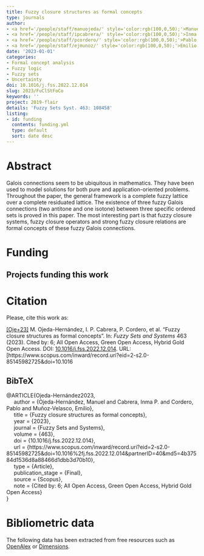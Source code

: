 ```yaml
---
title: Fuzzy closure structures as formal concepts
type: journals
author:
- <a href='/people/staff/manuojeda/' style='color:rgb(100,0,50);'>Manuel Ojeda Hernández</a>
- <a href='/people/staff/ipcabrera/' style='color:rgb(100,0,50);'>Inma P. Cabrera</a>
- <a href='/people/staff/pcordero/' style='color:rgb(100,0,50);'>Pablo Cordero</a>
- <a href='/people/staff/ejmunoz/' style='color:rgb(100,0,50);'>Emilio Muñoz Velasco</a>
date: '2023-01-01'
categories:
- Formal concept analysis
- Fuzzy logic
- Fuzzy sets
- Uncertainty
doi: 10.1016/j.fss.2022.12.014
slug: 2023/FuClStFoCo
keywords: ''
project: 2019-flair
details: 'Fuzzy Sets Syst. 463: 108458'
listing:
- id: funding
  contents: funding.yml
  type: default
  sort: date desc
---
```





# Abstract

Galois connections seem to be ubiquitous in mathematics. They have been used to model solutions for both pure and application-oriented problems. Throughout the paper, the general framework is a complete fuzzy lattice over a complete residuated lattice. The existence of three fuzzy Galois connections (two antitone and one isotone) between three specific ordered sets is proved in this paper. The most interesting part is that fuzzy closure systems, fuzzy closure operators and strong fuzzy closure relations are formal concepts of these fuzzy Galois connections.


# Funding
::: {.callout-note appearance='minimal' collapse=false}
## Projects funding this work

:::{#funding}
:::
:::








# Citation
Please, cite this work as:


<a name=bib-Ojeda-Hernndez2023></a>[[Oje+23]](#cite-Ojeda-Hernndez2023) M. Ojeda-Hernández, I. P. Cabrera, P. Cordero, et al. “Fuzzy closure structures as formal concepts”. In: _Fuzzy Sets and Systems_ 463 (2023). Cited by: 6; All Open Access, Green Open Access, Hybrid Gold Open Access. DOI: [10.1016/j.fss.2022.12.014](https://doi.org/10.1016%2Fj.fss.2022.12.014). URL: [https://www.scopus.com/inward/record.uri?eid=2-s2.0-85145982725&doi=10.1016

::: {.callout-note appearance="minimal" collapse=true}

## BibTeX

@ARTICLE{Ojeda-Hernández2023,<br>&nbsp;&nbsp;&nbsp;&nbsp;	author = {Ojeda-Hernández, Manuel and Cabrera, Inma P. and Cordero, Pablo and Muñoz-Velasco, Emilio},<br>&nbsp;&nbsp;&nbsp;&nbsp;	title = {Fuzzy closure structures as formal concepts},<br>&nbsp;&nbsp;&nbsp;&nbsp;	year = {2023},<br>&nbsp;&nbsp;&nbsp;&nbsp;	journal = {Fuzzy Sets and Systems},<br>&nbsp;&nbsp;&nbsp;&nbsp;	volume = {463},<br>&nbsp;&nbsp;&nbsp;&nbsp;	doi = {10.1016/j.fss.2022.12.014},<br>&nbsp;&nbsp;&nbsp;&nbsp;	url = {https://www.scopus.com/inward/record.uri?eid=2-s2.0-85145982725&doi=10.1016%2fj.fss.2022.12.014&partnerID=40&md5=4b37584d1536d8a88466d1dbb3d70b10},<br>&nbsp;&nbsp;&nbsp;&nbsp;	type = {Article},<br>&nbsp;&nbsp;&nbsp;&nbsp;	publication_stage = {Final},<br>&nbsp;&nbsp;&nbsp;&nbsp;	source = {Scopus},<br>&nbsp;&nbsp;&nbsp;&nbsp;	note = {Cited by: 6; All Open Access, Green Open Access, Hybrid Gold Open Access}<br>}

:::



# Bibliometric data


The following data has been extracted from free resources such as [OpenAlex](https://openalex.org/) or [Dimensions](https://app.dimensions.ai/).

<div style="display: flex; justify-content: center; align-items: center; height: 100%;">
<span class="__dimensions_badge_embed__" data-doi="10.1016/j.fss.2022.12.014" data-legend="always"></span></div><script async src="https://badge.dimensions.ai/badge.js" charset="utf-8"></script>

<div style="display: flex; justify-content: center; align-items: center; height: 100%;">
<a href="https://plu.mx/plum/a/?doi=10.1016/j.fss.2022.12.014" class="plumx-details" data-site="plum" data-hide-when-empty="true">Fuzzy closure structures as formal concepts</a></div>


## Cites

The following graph plots the number of cites received by this work from its publication, on a yearly basis.

```r
#| echo: false
#| results: asis
#| warning: false
#| message: false
source(here::here('scripts', 'manage_publications.R'))
df <- readRDS('citation_history.rds')
plot_citation_history(df)
```



## Papers citing this work

The following is a non-exhaustive list of papers that cite this work:


<a name=bib-Arag_n_20241></a>[[1]](#cite-Arag_n_20241) R. G. Aragón, J. Medina, and S. Molina-Ruiz. “The Notion of Bond in the Multi-adjoint Concept Lattice Framework”. In: _Advances in Artificial Intelligence_. Springer Nature Switzerland, 2024, p. 243–253. ISBN: 9783031627996. DOI: [10.1007/978-3-031-62799-6_25](https://doi.org/10.1007%2F978-3-031-62799-6_25). URL: [http://dx.doi.org/10.1007/978-3-031-62799-6_25](http://dx.doi.org/10.1007/978-3-031-62799-6_25).

<a name=bib-Arag_n_2024></a>[[2]](#cite-Arag_n_2024) R. G. Aragón, J. Medina, and E. Ramírez-Poussa. “Factorizing formal contexts from closures of necessity operators”. In: _Computational and Applied Mathematics_ 43.3 (Mar. 2024). ISSN: 1807-0302. DOI: [10.1007/s40314-024-02590-0](https://doi.org/10.1007%2Fs40314-024-02590-0). URL: [http://dx.doi.org/10.1007/s40314-024-02590-0](http://dx.doi.org/10.1007/s40314-024-02590-0).

<a name=bib-Cornejo_2024></a>[[3]](#cite-Cornejo_2024) M. E. Cornejo, J. Medina, and F. J. Ocaña. “Attribute implications in multi-adjoint concept lattices with hedges”. In: _Fuzzy Sets and Systems_ 479 (Mar. 2024), p. 108854. ISSN: 0165-0114. DOI: [10.1016/j.fss.2023.108854](https://doi.org/10.1016%2Fj.fss.2023.108854). URL: [http://dx.doi.org/10.1016/j.fss.2023.108854](http://dx.doi.org/10.1016/j.fss.2023.108854).

<a name=bib-Dubois_2025></a>[[4]](#cite-Dubois_2025) D. Dubois, J. Medina, and H. Prade. “Extracting attribute implications from a formal context: Unifying the basic approaches”. In: _Information Sciences_ 689 (Jan. 2025), p. 121419. ISSN: 0020-0255. DOI: [10.1016/j.ins.2024.121419](https://doi.org/10.1016%2Fj.ins.2024.121419). URL: [http://dx.doi.org/10.1016/j.ins.2024.121419](http://dx.doi.org/10.1016/j.ins.2024.121419).

<a name=bib-Ojeda_Hern_ndez_2023></a>[[5]](#cite-Ojeda_Hern_ndez_2023) M. Ojeda-Hernández, I. P. Cabrera, P. Cordero, et al. “Fuzzy closure structures as formal concepts II”. In: _Fuzzy Sets and Systems_ 473 (Dec. 2023), p. 108734. ISSN: 0165-0114. DOI: [10.1016/j.fss.2023.108734](https://doi.org/10.1016%2Fj.fss.2023.108734). URL: [http://dx.doi.org/10.1016/j.fss.2023.108734](http://dx.doi.org/10.1016/j.fss.2023.108734).

<a name=bib-Ojeda_Hern_ndez_20231></a>[[6]](#cite-Ojeda_Hern_ndez_20231) M. Ojeda-Hernández, I. P. Cabrera, P. Cordero, et al. “On the Commutative Diagrams Among Galois Connections Involved in Closure Structures”. In: _Formal Concept Analysis_. Springer Nature Switzerland, 2023, p. 49–63. ISBN: 9783031359491. DOI: [10.1007/978-3-031-35949-1_4](https://doi.org/10.1007%2F978-3-031-35949-1_4). URL: [http://dx.doi.org/10.1007/978-3-031-35949-1_4](http://dx.doi.org/10.1007/978-3-031-35949-1_4).


